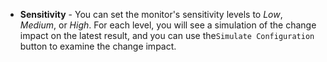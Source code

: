 - **Sensitivity** - You can set the monitor's sensitivity levels to *Low*, *Medium*, or *High*. For each level, you will see a simulation of the change impact on the latest result, and you can use the`Simulate Configuration` button to examine the change impact. 